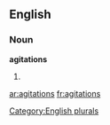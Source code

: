 
==English==

===Noun===
'''agitations'''

# {{plural of|[[agitation]]}}

[[Category:English plurals]]

[[ar:agitations]]
[[fr:agitations]]